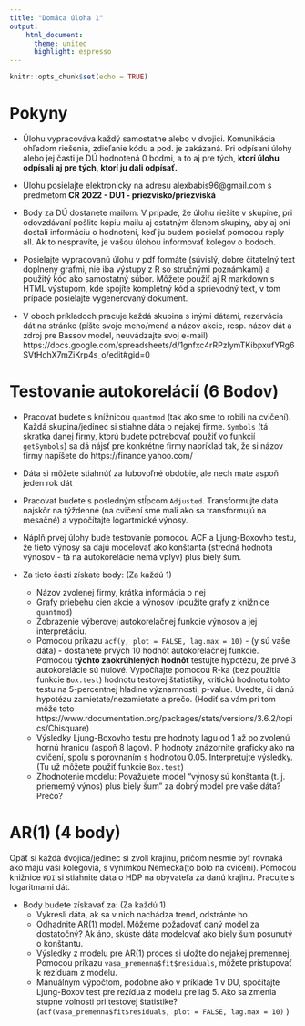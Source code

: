 ```yaml
---
title: "Domáca úloha 1"
output: 
    html_document: 
      theme: united
      highlight: espresso
---
```


```r
knitr::opts_chunk$set(echo = TRUE)
```

# Pokyny

* Úlohu vypracováva každý samostatne alebo v dvojici. Komunikácia ohľadom riešenia, zdieľanie kódu a pod. je zakázaná. Pri odpísaní úlohy alebo jej časti je DÚ hodnotená 0 bodmi, a to aj pre tých, **ktorí úlohu odpísali aj pre tých, ktorí ju dali odpísať.**

* Úlohu posielajte elektronicky na adresu alexbabis96@gmail.com s predmetom **CR 2022 - DU1 - priezvisko/priezviská** 

* Body za DÚ dostanete mailom. V prípade, že úlohu riešite v skupine, pri odovzdávaní pošlite kópiu mailu aj ostatným členom skupiny, aby aj oni dostali informáciu o hodnotení, keď ju budem posielať pomocou reply all. Ak to nespravíte, je vašou úlohou informovať kolegov o bodoch.

* Posielajte vypracovanú úlohu v pdf formáte (súvislý, dobre čitateľný text doplnený grafmi, nie iba výstupy z R so stručnými poznámkami) a použitý kód ako samostatný súbor. Môžete použiť aj R markdown s HTML výstupom, kde spojíte kompletný kód a sprievodný text, v tom prípade posielajte vygenerovaný dokument.

* V oboch príkladoch pracuje každá skupina s inými dátami, rezervácia dát na stránke (píšte svoje meno/mená a názov akcie, resp. názov dát a zdroj pre Bassov model, neuvádzajte svoj e-mail) https://docs.google.com/spreadsheets/d/1gnfxc4rRPzlymTKibpxufYRg6SVtHchX7mZiKrp4s_o/edit#gid=0

# Testovanie autokorelácií (6 Bodov)

* Pracovať budete s knížnicou `quantmod` (tak ako sme to robili na cvičení). Každá skupina/jedinec si stiahne dáta o nejakej firme. `Symbols` (tá skratka danej firmy, ktorú budete potrebovať použiť vo funkcií `getSymbols`) sa dá nájsť pre konkrétne firmy napríklad tak, že si názov firmy napíšete do https://finance.yahoo.com/

* Dáta si môžete stiahnúť za ľubovoľné obdobie, ale nech mate aspoň jeden rok dát

* Pracovať budete s posledným stĺpcom `Adjusted`. Transformujte dáta najskôr na týždenné (na cvičení sme mali ako sa transformujú na mesačné) a vypočítajte logartmické výnosy.

* Náplň prvej úlohy bude testovanie pomocou ACF a Ljung-Boxovho testu, že tieto výnosy sa dajú modelovať ako konštanta (stredná hodnota výnosov - tá na autokorelácie nemá vplyv) plus biely šum.

* Za tieto časti získate body: (Za každú 1)
    + Názov zvolenej firmy, krátka informácia o nej
    + Grafy priebehu cien akcie a výnosov (použite grafy z knižnice `quantmod`)
    + Zobrazenie výberovej autokorelačnej funkcie výnosov a jej interpretáciu.
    + Pomocou príkazu `acf(y, plot = FALSE, lag.max = 10)` - (y sú vaše dáta) - dostanete prvých 10 hodnôt autokorelačnej funkcie. Pomocou **týchto zaokrúhlených hodnôt** testujte hypotézu, že prvé 3 autokorelácie sú nulové. Vypočítajte pomocou R-ka (bez použitia funkcie `Box.test`) hodnotu testovej štatistiky, kritickú hodnotu tohto testu na 5-percentnej hladine významnosti, p-value. Uvedte, či danú hypotézu zamietate/nezamietate a prečo. (Hodiť sa vám pri tom môže toto https://www.rdocumentation.org/packages/stats/versions/3.6.2/topics/Chisquare)
    + Výsledky Ljung-Boxovho testu pre hodnoty lagu od 1 až po zvolenú hornú hranicu (aspoň 8 lagov). P hodnoty znázornite graficky ako na cvičení, spolu s porovnaním s hodnotou 0.05. Interpretujte výsledky. (Tu už môžete použiť funkcie `Box.test`)
    + Zhodnotenie modelu: Považujete model "výnosy sú konštanta (t. j. priemerný výnos) plus biely šum" za dobrý model pre vaše dáta? Prečo?
    
# AR(1) (4 body)

Opäť si každá dvojica/jedinec si zvolí krajinu, pričom nesmie byť rovnaká ako majú vaši kolegovia, s výnimkou Nemecka(to bolo na cvičení). Pomocou knižnice `WDI` si stiahnite dáta o HDP na obyvateľa za danú krajinu. Pracujte s logaritmami dát.

* Body budete získavať za: (Za každú 1)
    + Vykresli dáta, ak sa v nich nachádza trend, odstránte ho.
    + Odhadnite AR(1) model. Môžeme požadovať daný model za dostatočný? Ak áno, skúste dáta modelovať ako biely šum posunutý o konštantu.
    + Výsledky z modelu pre AR(1) proces si uložte do nejakej premennej. Pomocou príkazu `vasa_premenna$fit$residuals`, môžete pristupovať k rezíduam z modelu.
    + Manuálnym výpočtom, podobne ako v príklade 1 v DU, spočítajte Ljung-Boxov test pre rezídua z modelu pre lag 5. Ako sa zmenia stupne volnosti pri testovej štatistike? (`acf(vasa_premenna$fit$residuals, plot = FALSE, lag.max = 10)` )
    

